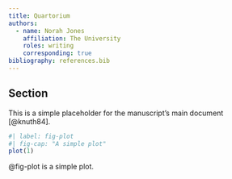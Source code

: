 ```yaml
---
title: Quartorium
authors:
  - name: Norah Jones
    affiliation: The University
    roles: writing
    corresponding: true
bibliography: references.bib
---
```


## Section
This is a simple placeholder for the manuscript's main document [@knuth84].

```r
#| label: fig-plot
#| fig-cap: "A simple plot"
plot(1)
```

@fig-plot is a simple plot.
